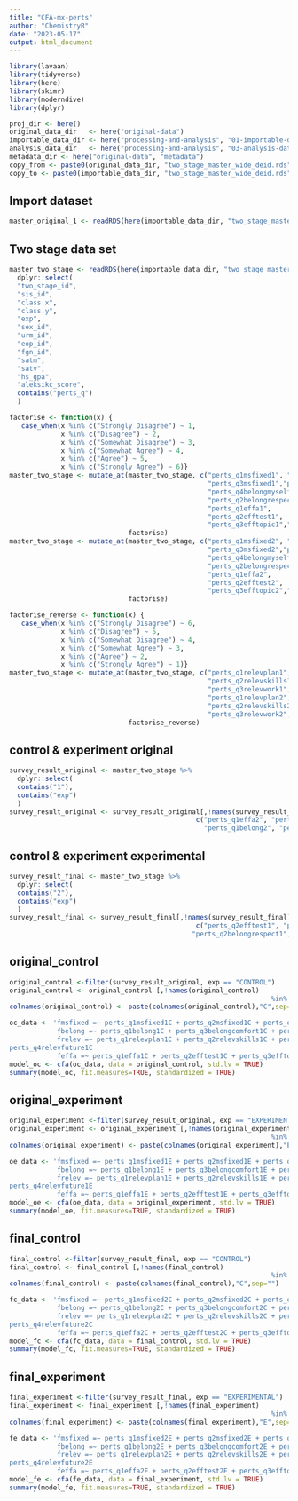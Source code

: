 ```yaml
---
title: "CFA-mx-perts"
author: "ChemistryR"
date: "2023-05-17"
output: html_document
---
```


```r
library(lavaan)
library(tidyverse)
library(here)
library(skimr)
library(moderndive)
library(dplyr)
```

```r
proj_dir <- here()
original_data_dir   <- here("original-data")
importable_data_dir <- here("processing-and-analysis", "01-importable-data")
analysis_data_dir   <- here("processing-and-analysis", "03-analysis-data")
metadata_dir <- here("original-data", "metadata")
copy_from <- paste0(original_data_dir, "two_stage_master_wide_deid.rds")
copy_to <- paste0(importable_data_dir, "two_stage_master_wide_deid.rds")
```

## Import dataset

```r
master_original_1 <- readRDS(here(importable_data_dir, "two_stage_master_wide_deid.rds"))
```

## Two stage data set

```r
master_two_stage <- readRDS(here(importable_data_dir, "two_stage_master_wide_deid.rds")) %>% 
  dplyr::select(
  "two_stage_id",
  "sis_id",
  "class.x",
  "class.y",
  "exp",
  "sex_id",
  "urm_id",
  "eop_id",
  "fgn_id",
  "satm",
  "satv",
  "hs_gpa",
  "aleksikc_score",
  contains("perts_q")
  )

factorise <- function(x) {
   case_when(x %in% c("Strongly Disagree") ~ 1,
             x %in% c("Disagree") ~ 2,
             x %in% c("Somewhat Disagree") ~ 3,
             x %in% c("Somewhat Agree") ~ 4,
             x %in% c("Agree") ~ 5,
             x %in% c("Strongly Agree") ~ 6)}
master_two_stage <- mutate_at(master_two_stage, c("perts_q1msfixed1", "perts_q2msfixed1",
                                                  "perts_q3msfixed1","perts_q1belong1",
                                                  "perts_q4belongmyself1", "perts_q3belongcomfort1",
                                                  "perts_q2belongrespect1",
                                                  "perts_q1effa1",
                                                  "perts_q2efftest1",
                                                  "perts_q3efftopic1","perts_q4effgoal1"), 
                              factorise)
master_two_stage <- mutate_at(master_two_stage, c("perts_q1msfixed2", "perts_q2msfixed2",
                                                  "perts_q3msfixed2","perts_q1belong2",
                                                  "perts_q4belongmyself2", "perts_q3belongcomfort2",
                                                  "perts_q2belongrespect2",
                                                  "perts_q1effa2",
                                                  "perts_q2efftest2",
                                                  "perts_q3efftopic2","perts_q4effgoal2"), 
                              factorise)

factorise_reverse <- function(x) {
   case_when(x %in% c("Strongly Disagree") ~ 6,
             x %in% c("Disagree") ~ 5,
             x %in% c("Somewhat Disagree") ~ 4,
             x %in% c("Somewhat Agree") ~ 3,
             x %in% c("Agree") ~ 2,
             x %in% c("Strongly Agree") ~ 1)}
master_two_stage <- mutate_at(master_two_stage, c("perts_q1relevplan1",
                                                  "perts_q2relevskills1",
                                                  "perts_q3relevwork1","perts_q4relevfuture1",
                                                  "perts_q1relevplan2",
                                                  "perts_q2relevskills2",
                                                  "perts_q3relevwork2","perts_q4relevfuture2"),
                              factorise_reverse)
```


## control & experiment original

```r
survey_result_original <- master_two_stage %>% 
  dplyr::select(
  contains("1"),
  contains("exp")
  )
survey_result_original <- survey_result_original[,!names(survey_result_original) %in%
                                               c("perts_q1effa2", "perts_q1relevplan2",
                                                 "perts_q1belong2", "perts_q1msfixed2")]
```

## control & experiment experimental

```r
survey_result_final <- master_two_stage %>% 
  dplyr::select(
  contains("2"),
  contains("exp")
  )
survey_result_final <- survey_result_final[,!names(survey_result_final) %in%
                                               c("perts_q2efftest1", "perts_q2relevskills1",
                                              "perts_q2belongrespect1","perts_q2msfixed1")]

```

## original_control

```r
original_control <-filter(survey_result_original, exp == "CONTROL")
original_control <- original_control [,!names(original_control)
                                                                  %in% c("exp")]
colnames(original_control) <- paste(colnames(original_control),"C",sep="")

oc_data <- 'fmsfixed =~ perts_q1msfixed1C + perts_q2msfixed1C + perts_q3msfixed1C
            fbelong =~ perts_q1belong1C + perts_q3belongcomfort1C + perts_q4belongmyself1C + perts_q2belongrespect1C
            frelev =~ perts_q1relevplan1C + perts_q2relevskills1C + perts_q3relevwork1C + 
perts_q4relevfuture1C
            feffa =~ perts_q1effa1C + perts_q2efftest1C + perts_q3efftopic1C + perts_q4effgoal1C'
model_oc <- cfa(oc_data, data = original_control, std.lv = TRUE) 
summary(model_oc, fit.measures=TRUE, standardized = TRUE) 
```

## original_experiment

```r
original_experiment <-filter(survey_result_original, exp == "EXPERIMENTAL")
original_experiment <- original_experiment [,!names(original_experiment)
                                                                  %in% c("exp")]
colnames(original_experiment) <- paste(colnames(original_experiment),"E",sep="")

oe_data <- 'fmsfixed =~ perts_q1msfixed1E + perts_q2msfixed1E + perts_q3msfixed1E
            fbelong =~ perts_q1belong1E + perts_q3belongcomfort1E + perts_q4belongmyself1E + perts_q2belongrespect1E
            frelev =~ perts_q1relevplan1E + perts_q2relevskills1E + perts_q3relevwork1E + 
perts_q4relevfuture1E
            feffa =~ perts_q1effa1E + perts_q2efftest1E + perts_q3efftopic1E + perts_q4effgoal1E'
model_oe <- cfa(oe_data, data = original_experiment, std.lv = TRUE) 
summary(model_oe, fit.measures=TRUE, standardized = TRUE) 
```

## final_control

```r
final_control <-filter(survey_result_final, exp == "CONTROL")
final_control <- final_control [,!names(final_control)
                                                                  %in% c("exp")]
colnames(final_control) <- paste(colnames(final_control),"C",sep="")

fc_data <- 'fmsfixed =~ perts_q1msfixed2C + perts_q2msfixed2C + perts_q3msfixed2C
            fbelong =~ perts_q1belong2C + perts_q3belongcomfort2C + perts_q4belongmyself2C + perts_q2belongrespect2C
            frelev =~ perts_q1relevplan2C + perts_q2relevskills2C + perts_q3relevwork2C + 
perts_q4relevfuture2C
            feffa =~ perts_q1effa2C + perts_q2efftest2C + perts_q3efftopic2C + perts_q4effgoal2C'
model_fc <- cfa(fc_data, data = final_control, std.lv = TRUE) 
summary(model_fc, fit.measures=TRUE, standardized = TRUE) 
```

## final_experiment

```r
final_experiment <-filter(survey_result_final, exp == "EXPERIMENTAL")
final_experiment <- final_experiment [,!names(final_experiment)
                                                                  %in% c("exp")]
colnames(final_experiment) <- paste(colnames(final_experiment),"E",sep="")

fe_data <- 'fmsfixed =~ perts_q1msfixed2E + perts_q2msfixed2E + perts_q3msfixed2E
            fbelong =~ perts_q1belong2E + perts_q3belongcomfort2E + perts_q4belongmyself2E + perts_q2belongrespect2E
            frelev =~ perts_q1relevplan2E + perts_q2relevskills2E + perts_q3relevwork2E + 
perts_q4relevfuture2E
            feffa =~ perts_q1effa2E + perts_q2efftest2E + perts_q3efftopic2E + perts_q4effgoal2E'
model_fe <- cfa(fe_data, data = final_experiment, std.lv = TRUE) 
summary(model_fe, fit.measures=TRUE, standardized = TRUE) 
```

<!-- ### subset1_msfix -->

<!-- ## original_control -->
<!-- ```{r} -->
<!-- msfix_oc <- original_control %>%  -->
<!--   dplyr::select( -->
<!--     contains("msfixed") -->
<!--   ) -->
<!-- ``` -->

<!-- ## original_experiment -->
<!-- ```{r} -->
<!-- msfix_oe <- original_experiment %>%  -->
<!--   dplyr::select( -->
<!--     contains("msfixed") -->
<!--   ) -->
<!-- ``` -->

<!-- ## final_control -->
<!-- ```{r} -->
<!-- msfix_fc <- final_control %>%  -->
<!--   dplyr::select( -->
<!--     contains("msfixed") -->
<!--   ) -->
<!-- ``` -->

<!-- ## final_experiment -->
<!-- ```{r} -->
<!-- msfix_fe <- final_experiment %>%  -->
<!--   dplyr::select( -->
<!--     contains("msfixed") -->
<!--   ) -->
<!-- ``` -->

<!-- # Comformational Factor Analysis -->
<!-- ## msfixed -->
<!-- ```{r} -->
<!-- oc_msfixed <- 'f =~ perts_q1msfixed1C + perts_q2msfixed1C + perts_q3msfixed1C' -->
<!-- model_oc <- cfa(oc_msfixed, data = msfix_oc) -->
<!-- summary(model_oc, fit.measures=TRUE) -->
<!-- ``` -->

<!-- ```{r} -->
<!-- oe_msfixed <- 'f =~ perts_q1msfixed1E + perts_q2msfixed1E + perts_q3msfixed1E' -->
<!-- model_oe <- cfa(oe_msfixed, data = msfix_oe) -->
<!-- summary(model_oe, fit.measures=TRUE) -->
<!-- ``` -->

<!-- ```{r} -->
<!-- fc_msfixed <- 'f =~ perts_q1msfixed2C + perts_q2msfixed2C + perts_q3msfixed2C' -->
<!-- model_fc <- cfa(fc_msfixed, data = msfix_fc) -->
<!-- summary(model_fc, fit.measures=TRUE) -->
<!-- ``` -->

<!-- ```{r} -->
<!-- fe_msfixed <- 'f =~ perts_q1msfixed2E + perts_q2msfixed2E + perts_q3msfixed2E' -->
<!-- model_fe <- cfa(fe_msfixed, data = msfix_fe) -->
<!-- summary(model_fe, fit.measures=TRUE) -->
<!-- ``` -->

<!-- ```{r} -->
<!-- msfixed <- 'f =~ perts_q1msfixed2 + perts_q2msfixed2 + perts_q3msfixed2 + perts_q1msfixed1 + perts_q2msfixed1 + perts_q3msfixed1' -->
<!-- model_msfixed <- cfa(msfixed, data = master_two_stage) -->
<!-- summary(model_msfixed, fit.measures=TRUE) -->
<!-- ``` -->




